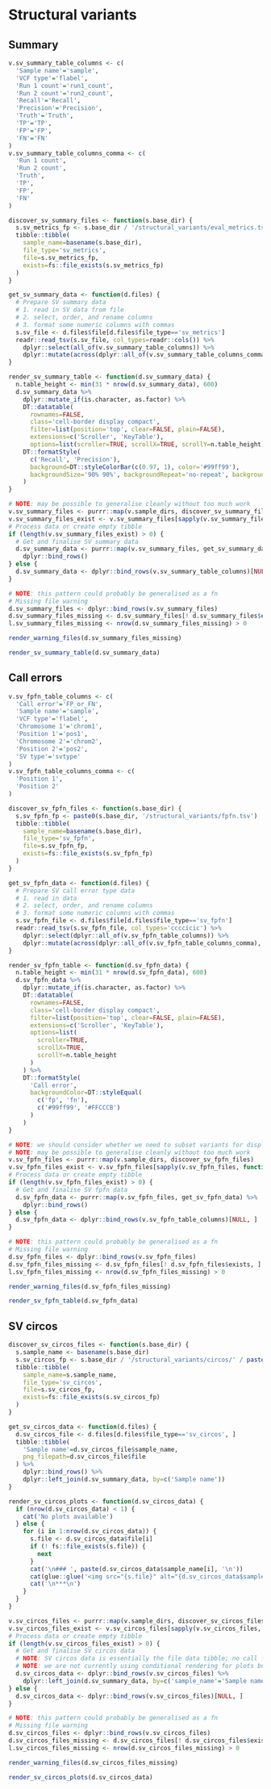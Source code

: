 # Structural variants {.tabset .tabset-fade}
## Summary
```r
v.sv_summary_table_columns <- c(
  'Sample name'='sample',
  'VCF type'='flabel',
  'Run 1 count'='run1_count',
  'Run 2 count'='run2_count',
  'Recall'='Recall',
  'Precision'='Precision',
  'Truth'='Truth',
  'TP'='TP',
  'FP'='FP',
  'FN'='FN'
)
v.sv_summary_table_columns_comma <- c(
  'Run 1 count',
  'Run 2 count',
  'Truth',
  'TP',
  'FP',
  'FN'
)
```

```r
discover_sv_summary_files <- function(s.base_dir) {
  s.sv_metrics_fp <- s.base_dir / '/structural_variants/eval_metrics.tsv'
  tibble::tibble(
    sample_name=basename(s.base_dir),
    file_type='sv_metrics',
    file=s.sv_metrics_fp,
    exists=fs::file_exists(s.sv_metrics_fp)
  )
}

get_sv_summary_data <- function(d.files) {
  # Prepare SV summary data
  # 1. read in SV data from file
  # 2. select, order, and rename columns
  # 3. format some numeric columns with commas
  s.sv_file <- d.files$file[d.files$file_type=='sv_metrics']
  readr::read_tsv(s.sv_file, col_types=readr::cols()) %>%
    dplyr::select(all_of(v.sv_summary_table_columns)) %>%
    dplyr::mutate(across(dplyr::all_of(v.sv_summary_table_columns_comma), scales::comma))
}

render_sv_summary_table <- function(d.sv_summary_data) {
  n.table_height <- min(31 * nrow(d.sv_summary_data), 600)
  d.sv_summary_data %>%
    dplyr::mutate_if(is.character, as.factor) %>%
    DT::datatable(
      rownames=FALSE,
      class='cell-border display compact',
      filter=list(position='top', clear=FALSE, plain=FALSE),
      extensions=c('Scroller', 'KeyTable'),
      options=list(scroller=TRUE, scrollX=TRUE, scrollY=n.table_height)) %>%
    DT::formatStyle(
      c('Recall', 'Precision'),
      background=DT::styleColorBar(c(0.97, 1), color='#99ff99'),
      backgroundSize='90% 90%', backgroundRepeat='no-repeat', backgroundPosition='center'
    )
}
```

```r
# NOTE: may be possible to generalise cleanly without too much work
v.sv_summary_files <- purrr::map(v.sample_dirs, discover_sv_summary_files)
v.sv_summary_files_exist <- v.sv_summary_files[sapply(v.sv_summary_files, function(d) { d$exists })]
# Process data or create empty tibble
if (length(v.sv_summary_files_exist) > 0) {
  # Get and finalise SV summary data
  d.sv_summary_data <- purrr::map(v.sv_summary_files, get_sv_summary_data) %>%
    dplyr::bind_rows()
} else {
  d.sv_summary_data <- dplyr::bind_rows(v.sv_summary_table_columns)[NULL, ]
}
```

```r
# NOTE: this pattern could probably be generalised as a fn
# Missing file warning
d.sv_summary_files <- dplyr::bind_rows(v.sv_summary_files)
d.sv_summary_files_missing <- d.sv_summary_files[! d.sv_summary_files$exists, ]
l.sv_summary_files_missing <- nrow(d.sv_summary_files_missing) > 0
```

```r
render_warning_files(d.sv_summary_files_missing)
```

```r
render_sv_summary_table(d.sv_summary_data)
```

## Call errors
```r
v.sv_fpfn_table_columns <- c(
  'Call error'='FP_or_FN',
  'Sample name'='sample',
  'VCF type'='flabel',
  'Chromosome 1'='chrom1',
  'Position 1'='pos1',
  'Chromosome 2'='chrom2',
  'Position 2'='pos2',
  'SV type'='svtype'
)
v.sv_fpfn_table_columns_comma <- c(
  'Position 1',
  'Position 2'
)
```

```r
discover_sv_fpfn_files <- function(s.base_dir) {
  s.sv_fpfn_fp <- paste0(s.base_dir, '/structural_variants/fpfn.tsv')
  tibble::tibble(
    sample_name=basename(s.base_dir),
    file_type='sv_fpfn',
    file=s.sv_fpfn_fp,
    exists=fs::file_exists(s.sv_fpfn_fp)
  )
}

get_sv_fpfn_data <- function(d.files) {
  # Prepare SV call error type data
  # 1. read in data
  # 2. select, order, and rename columns
  # 3. format some numeric columns with commas
  s.sv_fpfn_file <- d.files$file[d.files$file_type=='sv_fpfn']
  readr::read_tsv(s.sv_fpfn_file, col_types='ccccicic') %>%
    dplyr::select(dplyr::all_of(v.sv_fpfn_table_columns)) %>%
    dplyr::mutate(across(dplyr::all_of(v.sv_fpfn_table_columns_comma), scales::comma))
}

render_sv_fpfn_table <- function(d.sv_fpfn_data) {
  n.table_height <- min(31 * nrow(d.sv_fpfn_data), 600)
  d.sv_fpfn_data %>%
    dplyr::mutate_if(is.character, as.factor) %>%
    DT::datatable(
      rownames=FALSE,
      class='cell-border display compact',
      filter=list(position='top', clear=FALSE, plain=FALSE),
      extensions=c('Scroller', 'KeyTable'),
      options=list(
        scroller=TRUE,
        scrollX=TRUE,
        scrollY=n.table_height
      )
    ) %>%
    DT::formatStyle(
      'Call error',
      backgroundColor=DT::styleEqual(
        c('fp', 'fn'),
        c('#99ff99', '#FFCCCB')
      )
    )
}
```

```r
# NOTE: we should consider whether we need to subset variants for display
# NOTE: may be possible to generalise cleanly without too much work
v.sv_fpfn_files <- purrr::map(v.sample_dirs, discover_sv_fpfn_files)
v.sv_fpfn_files_exist <- v.sv_fpfn_files[sapply(v.sv_fpfn_files, function(d) { d$exists })]
# Process data or create empty tibble
if (length(v.sv_fpfn_files_exist) > 0) {
  # Get and finalise SV fpfn data
  d.sv_fpfn_data <- purrr::map(v.sv_fpfn_files, get_sv_fpfn_data) %>%
    dplyr::bind_rows()
} else {
  d.sv_fpfn_data <- dplyr::bind_rows(v.sv_fpfn_table_columns)[NULL, ]
}
```

```r
# NOTE: this pattern could probably be generalised as a fn
# Missing file warning
d.sv_fpfn_files <- dplyr::bind_rows(v.sv_fpfn_files)
d.sv_fpfn_files_missing <- d.sv_fpfn_files[! d.sv_fpfn_files$exists, ]
l.sv_fpfn_files_missing <- nrow(d.sv_fpfn_files_missing) > 0
```

```r
render_warning_files(d.sv_fpfn_files_missing)
```

```r
render_sv_fpfn_table(d.sv_fpfn_data)
```

## SV circos {.tabset .tabset-pills}
```r
discover_sv_circos_files <- function(s.base_dir) {
  s.sample_name <- basename(s.base_dir)
  s.sv_circos_fp <- s.base_dir / '/structural_variants/circos/' / paste0('circos_', s.sample_name, '.png')
  tibble::tibble(
    sample_name=s.sample_name,
    file_type='sv_circos',
    file=s.sv_circos_fp,
    exists=fs::file_exists(s.sv_circos_fp)
  )
}

get_sv_circos_data <- function(d.files) {
  d.sv_circos_file <- d.files[d.files$file_type=='sv_circos', ]
  tibble::tibble(
    'Sample name'=d.sv_circos_file$sample_name,
    png_filepath=d.sv_circos_file$file
  ) %>%
    dplyr::bind_rows() %>%
    dplyr::left_join(d.sv_summary_data, by=c('Sample name'))
}

render_sv_circos_plots <- function(d.sv_circos_data) {
  if (nrow(d.sv_circos_data) < 1) {
    cat('No plots available')
  } else {
    for (i in 1:nrow(d.sv_circos_data)) {
      s.file <- d.sv_circos_data$file[i]
      if (! fs::file_exists(s.file)) {
        next
      }
      cat('\n### ', paste(d.sv_circos_data$sample_name[i], '\n'))
      cat(glue::glue('<img src="{s.file}" alt="{d.sv_circos_data$sample_name[i]}" width="30%">'), '\n')
      cat('\n***\n')
    }
  }
}
```

```r
v.sv_circos_files <- purrr::map(v.sample_dirs, discover_sv_circos_files)
v.sv_circos_files_exist <- v.sv_circos_files[sapply(v.sv_circos_files, function(d) { d$exists })]
# Process data or create empty tibble
if (length(v.sv_circos_files_exist) > 0) {
  # Get and finalise SV circos data
  # NOTE: SV circos data is essentially the file data tibble; no call for a `get_<section>_data` fn
  # NOTE: we are not currently using conditional rendering for plots but have data available to do so
  d.sv_circos_data <- dplyr::bind_rows(v.sv_circos_files) %>%
    dplyr::left_join(d.sv_summary_data, by=c('sample_name'='Sample name'))
} else {
  d.sv_circos_data <- dplyr::bind_rows(v.sv_circos_files)[NULL, ]
}
```

```r
# NOTE: this pattern could probably be generalised as a fn
# Missing file warning
d.sv_circos_files <- dplyr::bind_rows(v.sv_circos_files)
d.sv_circos_files_missing <- d.sv_circos_files[! d.sv_circos_files$exists, ]
l.sv_circos_files_missing <- nrow(d.sv_circos_files_missing) > 0
```

```r
render_warning_files(d.sv_circos_files_missing)
```

```r
render_sv_circos_plots(d.sv_circos_data)
```
